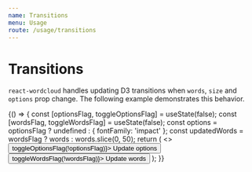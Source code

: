 ```yaml
---
name: Transitions
menu: Usage
route: /usage/transitions
---
```





# Transitions

`react-wordcloud` handles updating D3 transitions when `words`, `size` and `options` prop change. The following example demonstrates this behavior.

<Playground>
  {() => {
    const [optionsFlag, toggleOptionsFlag] = useState(false);
    const [wordsFlag, toggleWordsFlag] = useState(false);
    const options = optionsFlag ? undefined : { fontFamily: 'impact' };
    const updatedWords = wordsFlag ? words : words.slice(0, 50);
    return (
      <>
        <button onClick={() => toggleOptionsFlag(!optionsFlag)}>
          Update options
        </button>
        <button onClick={() => toggleWordsFlag(!wordsFlag)}>
          Update words
        </button>
        <ReactWordcloud words={updatedWords} options={options} />
      </>
    );
  }}
</Playground>
